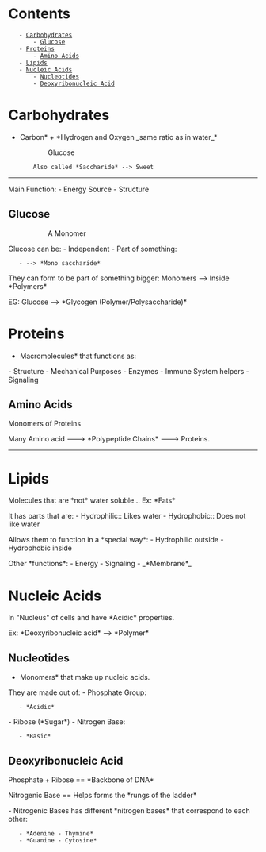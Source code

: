 = Contents =
    - [[#Carbohydrates|Carbohydrates]]
        - [[#Carbohydrates#Glucose|Glucose]]
    - [[#Proteins|Proteins]]
        - [[#Proteins#Amino Acids|Amino Acids]]
    - [[#Lipids|Lipids]]
    - [[#Nucleic Acids|Nucleic Acids]]
        - [[#Nucleic Acids#Nucleotides|Nucleotides]]
        - [[#Nucleic Acids#Deoxyribonucleic Acid|Deoxyribonucleic Acid]]

= Carbohydrates =
*Carbon* + *Hydrogen and Oxygen _same ratio as in water_*
:: Glucose

		Also called *Saccharide* --> Sweet
----
Main Function:
- Energy Source
- Structure


== Glucose ==
:: A Monomer

Glucose can be:
- Independent
- Part of something:
	- --> *Mono saccharide*

They can form to be part of something bigger:
Monomers --> Inside *Polymers*

EG: Glucose --> *Glycogen (Polymer/Polysaccharide)*


= Proteins =
*Macromolecules* that functions as:
- Structure
- Mechanical Purposes
- Enzymes
- Immune System helpers
- Signaling


== Amino Acids ==
Monomers of Proteins

Many Amino acid ---> *Polypeptide Chains* ---> Proteins.

{{https://3.bp.blogspot.com/-KZ4YJV7QguM/WFmvHoDXH5I/AAAAAAAABJM/9fglL_1US2cvguX42tGRdFyOiKQ0JOtjQCEw/s1600/1.png}}

----

= Lipids =
Molecules that are *not* water soluble...
Ex: *Fats*

It has parts that are:
- Hydrophilic:: Likes water
- Hydrophobic:: Does not like water

Allows them to function in a *special way*:
- Hydrophilic outside
- Hydrophobic inside

Other *functions*:
- Energy
- Signaling
- _*Membrane*_

{{https://ecdn.teacherspayteachers.com/thumbitem/Lipid-PowerPoint-free-internet-worksheet-1451225-1562082137/original-1451225-1.jpg}}

= Nucleic Acids =
In "Nucleus" of cells and have *Acidic* properties.

Ex: *Deoxyribonucleic acid* --> *Polymer*

== Nucleotides ==
*Monomers* that make up nucleic acids.

They are made out of:
- Phosphate Group:
	- *Acidic*
- Ribose (*Sugar*)
- Nitrogen Base:
	- *Basic*

{{https://upload.wikimedia.org/wikipedia/commons/thumb/4/4c/DNA_Structure%2BKey%2BLabelled.pn_NoBB.png/1280px-DNA_Structure%2BKey%2BLabelled.pn_NoBB.png}}

== Deoxyribonucleic Acid ==
Phosphate + Ribose == *Backbone of DNA*

Nitrogenic Base == Helps forms the *rungs of the ladder*

- Nitrogenic Bases has different *nitrogen bases* that correspond to each other:
	- *Adenine - Thymine*
	- *Guanine - Cytosine*
